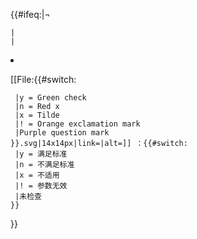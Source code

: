 {{#ifeq:{{{1}}}|¬
 |<!-- Unused criterion -->
 |<li>[[File:{{#switch:{{{1}}}
  |y = Green check
  |n = Red x
  |x = Tilde
  |! = Orange exclamation mark
  |Purple question mark
 }}.svg|14x14px|link=|alt=]] {{{2}}}：{{#switch:{{{1}}}
  |y = 满足标准
  |n = 不满足标准
  |x = 不适用
  |! = 参数无效
  |未检查
 }}</li>
}}